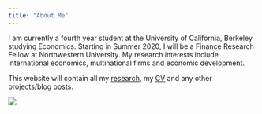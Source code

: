 ```yaml
---
title: "About Me"
---
```


I am currently a fourth year student at the University of California, Berkeley studying Economics. Starting in Summer 2020, I will be a Finance Research Fellow at Northwestern University. My research interests include international economics, multinational firms and economic development. 

This website will contain all my [research](https://noahforougi.github.io/noahforougi/research.html), my [CV](https://noahforougi.github.io/noahforougi/cv.html) and any other [projects/blog posts](https://noahforougi.github.io/noahforougi/blog.html). 

<img style="float: left;" src="profile.jpg"> 
